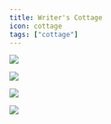 ```yaml
---
title: Writer's Cottage
icon: cottage
tags: ["cottage"]
---
```


<div class="pa1">

![](cottage/autocad-3d-back.png)

</div>

<div class="cf w-100">
  <div class="fl w-100 w-50-ns pa1">

![](cottage/IMG_20180627_175108.jpg)

  </div>
  <div class="fl w-100 w-50-ns pa1">

![](cottage/IMG_20180628_111534.jpg)

  </div>
</div>

![](cottage/BUILD_LLC_Merrimount_Int_Master_Bedroom_01.jpg)

